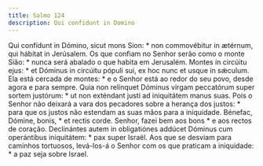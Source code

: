 ```yaml
---
title: Salmo 124
description: Qui confidunt in Domino
---
```


<div class="grid grid-cols-2 gap-5">
  <span class="text-justify">
    Qui confídunt in Dómino, sicut mons Sion: * non commovébitur in ætérnum, qui
    hábitat in Jerúsalem.
  </span>
  <span class="text-justify">
    Os que confiam no Senhor serão como o monte Sião: * nunca será abalado o que
    habita em Jerusalém.
  </span>
  <span class="text-justify">
    Montes in circúitu ejus: * et Dóminus in circúitu pópuli sui, ex hoc nunc et
    usque in sǽculum.
  </span>
  <span class="text-justify">
    Ela está cercada de montes: * e o Senhor está ao redor do seu povo, desde
    agora e para sempre.
  </span>
  <span class="text-justify">
    Quia non relínquet Dóminus virgam peccatórum super sortem justórum: * ut non
    exténdant justi ad iniquitátem manus suas.
  </span>
  <span class="text-justify">
    Pois o Senhor não deixará a vara dos pecadores sobre a herança dos justos: *
    para que os justos não estendam as suas mãos para a iniquidade.
  </span>
  <span class="text-justify">Bénefac, Dómine, bonis, * et rectis corde.</span>
  <span class="text-justify">
    Senhor, fazei bem aos bons * e aos rectos de coração.
  </span>
  <span class="text-justify">
    Declinántes autem in obligatiónes addúcet Dóminus cum operántibus
    iniquitátem: * pax super Israël.
  </span>
  <span class="text-justify">
    Aos que se desviam para caminhos tortuosos, levá-los-á o Senhor com os que
    praticam a iniquidade: * a paz seja sobre Israel.
  </span>
</div>
